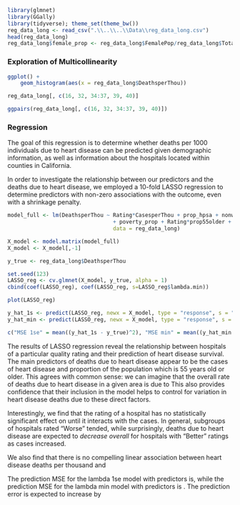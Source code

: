 
```r
library(glmnet)
library(GGally)
library(tidyverse); theme_set(theme_bw())
reg_data_long <- read_csv(".\\..\\..\\Data\\reg_data_long.csv")
head(reg_data_long)
reg_data_long$female_prop <- reg_data_long$FemalePop/reg_data_long$TotalPop
```

### Exploration of Multicollinearity

```r
ggplot() + 
	geom_histogram(aes(x = reg_data_long$DeathsperThou))
```

```r
reg_data_long[, c(16, 32, 34:37, 39, 40)]

ggpairs(reg_data_long[, c(16, 32, 34:37, 39, 40)])
```


### Regression

The goal of this regression is to determine whether deaths per 1000 individuals due to heart disease can be predicted given demographic information, as well as information about the hospitals located within counties in California. 

In order to investigate the relationship between our predictors and the deaths due to heart disease, we employed a 10-fold LASSO regression to determine predictors with non-zero associations with the outcome, even with a shrinkage penalty. 

```r
model_full <- lm(DeathsperThou ~ Rating*CasesperThou + prop_hpsa + nonwhite_prop + median_income + unempl_prop 
								 + poverty_prop + Rating*prop55older + Rating*HospNumber,
								 data = reg_data_long)

X_model <- model.matrix(model_full)
X_model <- X_model[,-1]

y_true <- reg_data_long$DeathsperThou
```

```r
set.seed(123)
LASSO_reg <- cv.glmnet(X_model, y_true, alpha = 1)
cbind(coef(LASSO_reg), coef(LASSO_reg, s=LASSO_reg$lambda.min))
```

```r
plot(LASSO_reg)
```

```r
y_hat_1s <- predict(LASSO_reg, newx = X_model, type = "response", s = "lambda.1se")
y_hat_min <- predict(LASSO_reg, newx = X_model, type = "response", s = "lambda.min")

c("MSE 1se" = mean((y_hat_1s - y_true)^2), "MSE min" = mean((y_hat_min - y_true)^2))
```

The results of LASSO regression reveal the relationship between hospitals of a particular quality rating and their prediction of heart disease survival. The main predictors of deaths due to heart disease appear to be the cases of heart disease and proportion of the population which is 55 years old or older. This agrees with common sense: we can imagine that the overall rate of deaths due to heart disease in a given area is due to This also provides confidence that their inclusion in the model helps to control for variation in heart disease deaths due to these direct factors.  

Interestingly, we find that the rating of a hospital has no statistically significant effect on until it interacts with the cases. In general, subgroups of hospitals rated "Worse" tended, while surprisingly, deaths due to heart disease are expected to *decrease overall* for hospitals with "Better" ratings as cases increased. 

We also find that there is no compelling linear association between heart disease deaths per thousand and 

The prediction MSE for the lambda 1se model with  predictors is, while the prediction MSE for the lambda min model with  predictors is . The prediction error is expected to increase by 





